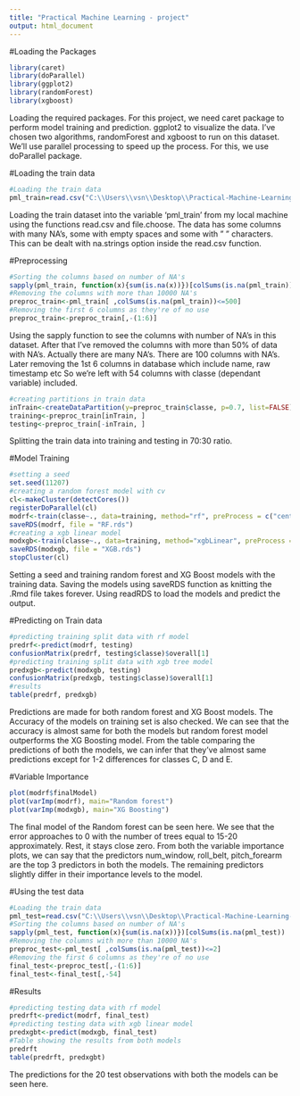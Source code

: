 ```yaml
---
title: "Practical Machine Learning - project"
output: html_document
---
```



#Loading the Packages
```r
library(caret)
library(doParallel)
library(ggplot2)
library(randomForest)
library(xgboost)
```
Loading the required packages. For this project, we need caret package to perform model training and prediction. ggplot2 to visualize the data. I've chosen two algorithms, randomForest and xgboost to run on this dataset. We'll use parallel processing to speed up the process. For this, we use doParallel package.

#Loading the train data
```r
#Loading the train data
pml_train=read.csv("C:\\Users\\vsn\\Desktop\\Practical-Machine-Learning-Project\\pml-training.csv", header=T, sep=",", na.strings=c(""," ",NA))
```
Loading the train dataset into the variable 'pml_train' from my local machine using the functions read.csv and file.choose. The data has some columns with many NA's, some with empty spaces and some with " " characters. This can be dealt with na.strings option inside the read.csv function.

#Preprocessing
```r
#Sorting the columns based on number of NA's
sapply(pml_train, function(x){sum(is.na(x))})[colSums(is.na(pml_train)) != 0]
#Removing the columns with more than 10000 NA's
preproc_train<-pml_train[ ,colSums(is.na(pml_train))<=500]
#Removing the first 6 columns as they're of no use
preproc_train<-preproc_train[,-(1:6)]
```
Using the sapply function to see the columns with number of NA's in this dataset. After that I've removed the columns with more than 50% of data with NA's. Actually there are many NA's. There are 100 columns with NA's. Later removing the 1st 6 columns in database which include name, raw timestamp etc So we're left with 54 columns with classe (dependant variable) included.

```r
#creating partitions in train data
inTrain<-createDataPartition(y=preproc_train$classe, p=0.7, list=FALSE)
training<-preproc_train[inTrain, ]
testing<-preproc_train[-inTrain, ]
```
Splitting the train data into training and testing in 70:30 ratio.

#Model Training
```r
#setting a seed
set.seed(11207)
#creating a random forest model with cv
cl<-makeCluster(detectCores())
registerDoParallel(cl)
modrf<-train(classe~., data=training, method="rf", preProcess = c("center", "scale"), trControl=trainControl(method="repeatedcv", number=5, repeats=5))
saveRDS(modrf, file = "RF.rds")
#creating a xgb linear model
modxgb<-train(classe~., data=training, method="xgbLinear", preProcess = c("center", "scale"), trControl=trainControl(method="cv", number=5))
saveRDS(modxgb, file = "XGB.rds")
stopCluster(cl)
```
Setting a seed and training random forest and XG Boost models with the training data. Saving the models using saveRDS function as knitting the .Rmd file takes forever. Using readRDS to load the models and predict the output.

#Predicting on Train data
```r
#predicting training split data with rf model
predrf<-predict(modrf, testing)
confusionMatrix(predrf, testing$classe)$overall[1]
#predicting training split data with xgb tree model
predxgb<-predict(modxgb, testing)
confusionMatrix(predxgb, testing$classe)$overall[1]
#results
table(predrf, predxgb)
```
Predictions are made for both random forest and XG Boost models. The Accuracy of the models on training set is also checked. We can see that the accuracy is almost same for both the models but random forest model outperforms the XG Boosting model. From the table comparing the predictions of both the models, we can infer that they've almost same predictions except for 1-2 differences for classes C, D and E.

#Variable Importance
```r
plot(modrf$finalModel)
plot(varImp(modrf), main="Random forest")
plot(varImp(modxgb), main="XG Boosting")
```
The final model of the Random forest can be seen here. We see that the error approaches to 0 with the number of trees equal to 15-20 approximately. Rest, it stays close zero. From both the variable importance plots, we can say that the predictors num_window, roll_belt, pitch_forearm are the top 3 predictors in both the models. The remaining predictors slightly differ in their importance levels to the model.

#Using the test data
```r
#Loading the train data
pml_test=read.csv("C:\\Users\\vsn\\Desktop\\Practical-Machine-Learning-Project\\pml-training.csv", header=T, sep=",", na.strings=c(""," ",NA))
#Sorting the columns based on number of NA's
sapply(pml_test, function(x){sum(is.na(x))})[colSums(is.na(pml_test)) != 0]
#Removing the columns with more than 10000 NA's
preproc_test<-pml_test[ ,colSums(is.na(pml_test))<=2]
#Removing the first 6 columns as they're of no use
final_test<-preproc_test[,-(1:6)]
final_test<-final_test[,-54]
```

#Results
```r
#predicting testing data with rf model
predrft<-predict(modrf, final_test)
#predicting testing data with xgb linear model
predxgbt<-predict(modxgb, final_test)
#Table showing the results from both models
predrft
table(predrft, predxgbt)
```
The predictions for the 20 test observations with both the models can be seen here. 
